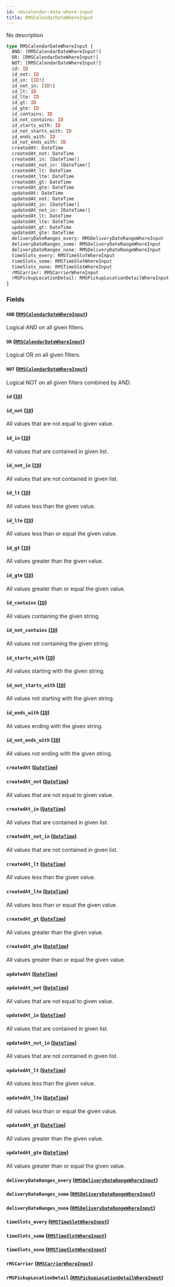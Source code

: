 ```yaml
---
id: rmscalendar-date-where-input
title: RMSCalendarDateWhereInput
---
```


No description

```graphql
type RMSCalendarDateWhereInput {
  AND: [RMSCalendarDateWhereInput!]
  OR: [RMSCalendarDateWhereInput!]
  NOT: [RMSCalendarDateWhereInput!]
  id: ID
  id_not: ID
  id_in: [ID!]
  id_not_in: [ID!]
  id_lt: ID
  id_lte: ID
  id_gt: ID
  id_gte: ID
  id_contains: ID
  id_not_contains: ID
  id_starts_with: ID
  id_not_starts_with: ID
  id_ends_with: ID
  id_not_ends_with: ID
  createdAt: DateTime
  createdAt_not: DateTime
  createdAt_in: [DateTime!]
  createdAt_not_in: [DateTime!]
  createdAt_lt: DateTime
  createdAt_lte: DateTime
  createdAt_gt: DateTime
  createdAt_gte: DateTime
  updatedAt: DateTime
  updatedAt_not: DateTime
  updatedAt_in: [DateTime!]
  updatedAt_not_in: [DateTime!]
  updatedAt_lt: DateTime
  updatedAt_lte: DateTime
  updatedAt_gt: DateTime
  updatedAt_gte: DateTime
  deliveryDateRanges_every: RMSDeliveryDateRangeWhereInput
  deliveryDateRanges_some: RMSDeliveryDateRangeWhereInput
  deliveryDateRanges_none: RMSDeliveryDateRangeWhereInput
  timeSlots_every: RMSTimeSlotWhereInput
  timeSlots_some: RMSTimeSlotWhereInput
  timeSlots_none: RMSTimeSlotWhereInput
  rMSCarrier: RMSCarrierWhereInput
  rMSPickupLocationDetail: RMSPickupLocationDetailWhereInput
}
```

### Fields

#### `AND` ([`RMSCalendarDateWhereInput`](../rate-manager-service/inputs/rmscalendar-date-where-input))

Logical AND on all given filters.

#### `OR` ([`RMSCalendarDateWhereInput`](../rate-manager-service/inputs/rmscalendar-date-where-input))

Logical OR on all given filters.

#### `NOT` ([`RMSCalendarDateWhereInput`](../rate-manager-service/inputs/rmscalendar-date-where-input))

Logical NOT on all given filters combined by AND.

#### `id` ([`ID`](../rate-manager-service/scalars/id))

#### `id_not` ([`ID`](../rate-manager-service/scalars/id))

All values that are not equal to given value.

#### `id_in` ([`ID`](../rate-manager-service/scalars/id))

All values that are contained in given list.

#### `id_not_in` ([`ID`](../rate-manager-service/scalars/id))

All values that are not contained in given list.

#### `id_lt` ([`ID`](../rate-manager-service/scalars/id))

All values less than the given value.

#### `id_lte` ([`ID`](../rate-manager-service/scalars/id))

All values less than or equal the given value.

#### `id_gt` ([`ID`](../rate-manager-service/scalars/id))

All values greater than the given value.

#### `id_gte` ([`ID`](../rate-manager-service/scalars/id))

All values greater than or equal the given value.

#### `id_contains` ([`ID`](../rate-manager-service/scalars/id))

All values containing the given string.

#### `id_not_contains` ([`ID`](../rate-manager-service/scalars/id))

All values not containing the given string.

#### `id_starts_with` ([`ID`](../rate-manager-service/scalars/id))

All values starting with the given string.

#### `id_not_starts_with` ([`ID`](../rate-manager-service/scalars/id))

All values not starting with the given string.

#### `id_ends_with` ([`ID`](../rate-manager-service/scalars/id))

All values ending with the given string.

#### `id_not_ends_with` ([`ID`](../rate-manager-service/scalars/id))

All values not ending with the given string.

#### `createdAt` ([`DateTime`](../rate-manager-service/scalars/date-time))

#### `createdAt_not` ([`DateTime`](../rate-manager-service/scalars/date-time))

All values that are not equal to given value.

#### `createdAt_in` ([`DateTime`](../rate-manager-service/scalars/date-time))

All values that are contained in given list.

#### `createdAt_not_in` ([`DateTime`](../rate-manager-service/scalars/date-time))

All values that are not contained in given list.

#### `createdAt_lt` ([`DateTime`](../rate-manager-service/scalars/date-time))

All values less than the given value.

#### `createdAt_lte` ([`DateTime`](../rate-manager-service/scalars/date-time))

All values less than or equal the given value.

#### `createdAt_gt` ([`DateTime`](../rate-manager-service/scalars/date-time))

All values greater than the given value.

#### `createdAt_gte` ([`DateTime`](../rate-manager-service/scalars/date-time))

All values greater than or equal the given value.

#### `updatedAt` ([`DateTime`](../rate-manager-service/scalars/date-time))

#### `updatedAt_not` ([`DateTime`](../rate-manager-service/scalars/date-time))

All values that are not equal to given value.

#### `updatedAt_in` ([`DateTime`](../rate-manager-service/scalars/date-time))

All values that are contained in given list.

#### `updatedAt_not_in` ([`DateTime`](../rate-manager-service/scalars/date-time))

All values that are not contained in given list.

#### `updatedAt_lt` ([`DateTime`](../rate-manager-service/scalars/date-time))

All values less than the given value.

#### `updatedAt_lte` ([`DateTime`](../rate-manager-service/scalars/date-time))

All values less than or equal the given value.

#### `updatedAt_gt` ([`DateTime`](../rate-manager-service/scalars/date-time))

All values greater than the given value.

#### `updatedAt_gte` ([`DateTime`](../rate-manager-service/scalars/date-time))

All values greater than or equal the given value.

#### `deliveryDateRanges_every` ([`RMSDeliveryDateRangeWhereInput`](../rate-manager-service/inputs/rmsdelivery-date-range-where-input))

#### `deliveryDateRanges_some` ([`RMSDeliveryDateRangeWhereInput`](../rate-manager-service/inputs/rmsdelivery-date-range-where-input))

#### `deliveryDateRanges_none` ([`RMSDeliveryDateRangeWhereInput`](../rate-manager-service/inputs/rmsdelivery-date-range-where-input))

#### `timeSlots_every` ([`RMSTimeSlotWhereInput`](../rate-manager-service/inputs/rmstime-slot-where-input))

#### `timeSlots_some` ([`RMSTimeSlotWhereInput`](../rate-manager-service/inputs/rmstime-slot-where-input))

#### `timeSlots_none` ([`RMSTimeSlotWhereInput`](../rate-manager-service/inputs/rmstime-slot-where-input))

#### `rMSCarrier` ([`RMSCarrierWhereInput`](../rate-manager-service/inputs/rmscarrier-where-input))

#### `rMSPickupLocationDetail` ([`RMSPickupLocationDetailWhereInput`](../rate-manager-service/inputs/rmspickup-location-detail-where-input))
